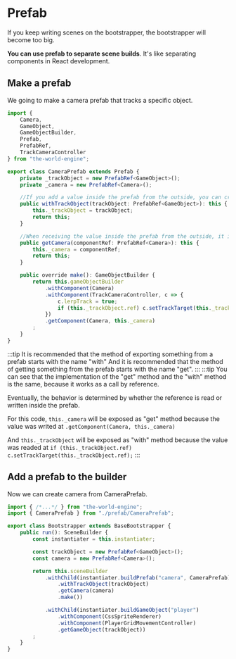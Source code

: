 
# Prefab

If you keep writing scenes on the bootstrapper, the bootstrapper will become too big.

**You can use prefab to separate scene builds**. It's like separating components in React development.

## Make a prefab

We going to make a camera prefab that tracks a specific object.

```typescript title="./src/asset/prefab/CameraPrefab.ts"
import { 
    Camera,
    GameObject,
    GameObjectBuilder,
    Prefab,
    PrefabRef,
    TrackCameraController
} from "the-world-engine";

export class CameraPrefab extends Prefab {
    private _trackObject = new PrefabRef<GameObject>();
    private _camera = new PrefabRef<Camera>();

    //If you add a value inside the prefab from the outside, you can create the with method
    public withTrackObject(trackObject: PrefabRef<GameObject>): this {
        this._trackObject = trackObject;
        return this;
    }

    //When receiving the value inside the prefab from the outside, it is possible by creating the get method
    public getCamera(componentRef: PrefabRef<Camera>): this {
        this._camera = componentRef;
        return this;
    }

    public override make(): GameObjectBuilder {
        return this.gameObjectBuilder
            .withComponent(Camera)
            .withComponent(TrackCameraController, c => {
                c.lerpTrack = true;
                if (this._trackObject.ref) c.setTrackTarget(this._trackObject.ref);
            })
            .getComponent(Camera, this._camera)
        ;
    }
}
```
:::tip
It is recommended that the method of exporting something from a prefab starts with the name "with"
And it is recommended that the method of getting something from the prefab starts with the name "get".
:::
:::tip
You can see that the implementation of the "get" method and the "with" method is the same, because it works as a call by reference.

Eventually, the behavior is determined by whether the reference is read or written inside the prefab.

For this code, `this._camera` will be exposed as "get" method because the value was writed at `.getComponent(Camera, this._camera)`

And `this._trackObject` will be exposed as "with" method because the value was readed at `if (this._trackObject.ref) c.setTrackTarget(this._trackObject.ref);`
:::

## Add a prefab to the builder

Now we can create camera from CameraPrefab.

```typescript title="./src/asset/Bootstrapper.ts"
import { /*...*/ } from "the-world-engine";
import { CameraPrefab } from "./prefab/CameraPrefab";

export class Bootstrapper extends BaseBootstrapper {
    public run(): SceneBuilder {
        const instantiater = this.instantiater;

        const trackObject = new PrefabRef<GameObject>();
        const camera = new PrefabRef<Camera>();

        return this.sceneBuilder
            .withChild(instantiater.buildPrefab("camera", CameraPrefab) // build prefab!
                .withTrackObject(trackObject)
                .getCamera(camera)
                .make())

            .withChild(instantiater.buildGameObject("player")
                .withComponent(CssSpriteRenderer)
                .withComponent(PlayerGridMovementController)
                .getGameObject(trackObject))
        ;
    }
}
```

<DocumentGame bootstrapper={Bootstrapper} allowScroll />
